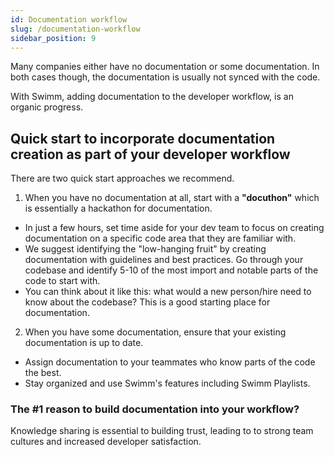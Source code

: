 ```yaml
---
id: Documentation workflow
slug: /documentation-workflow
sidebar_position: 9
---
```



Many companies either have no documentation or some documentation. In both cases though, the documentation is usually not synced with the code.

With Swimm, adding documentation to the developer workflow, is an organic progress.

## Quick start to incorporate documentation creation as part of your developer workflow

There are two quick start approaches we recommend.

1. When you have no documentation at all, start with a **"docuthon"** which is essentially a hackathon for documentation.

- In just a few hours, set time aside for your dev team to focus on creating documentation on a specific code area that they are familiar with.
- We suggest identifying the "low-hanging fruit" by creating documentation with guidelines and best practices. Go through your codebase and identify 5-10 of the most import and notable parts of the code to start with.
- You can think about it like this: what would a new person/hire need to know about the codebase? This is a good starting place for documentation.

2. When you have some documentation, ensure that your existing documentation is up to date.

- Assign documentation to your teammates who know parts of the code the best.
- Stay organized and use Swimm's features including <Link href="https://docs.swimm.io/Features/Swimm-Playlists"> Swimm Playlists.</Link>

### The #1 reason to build documentation into your workflow?

Knowledge sharing is essential to building trust, leading to to strong team cultures and increased developer satisfaction.
